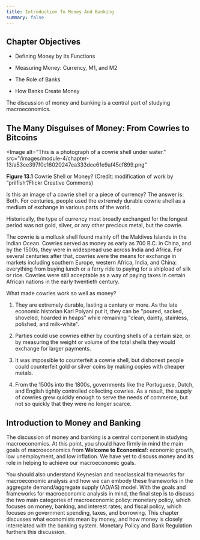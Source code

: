 ```yaml
---
title: Introduction To Money And Banking
summary: false
---
```


## Chapter Objectives

<Info title='In this chapter, you will learn about:'>

- Defining Money by Its Functions

- Measuring Money: Currency, M1, and M2

- The Role of Banks

- How Banks Create Money

</Info>

<Callout>
  The discussion of money and banking is a central part of studying
  macroeconomics.
</Callout>

## The Many Disguises of Money: From Cowries to Bitcoins

<Image
  alt="This is a photograph of a cowrie shell under water."
  src="/images/module-4/chapter-13/a53ce397f0c16020247ea333dee61e9af45cf899.png"
>
  **Figure 13.1** Cowrie Shell or Money? (Credit: modification of work by
  “prilfish”/Flickr Creative Commons)
</Image>

Is this an image of a cowrie shell or a piece of currency? The answer is: Both. For centuries, people used the extremely durable cowrie shell as a medium of exchange in various parts of the world.

Historically, the type of currency most broadly exchanged for the longest period was not gold, silver, or any other precious metal, but the cowrie.

The cowrie is a mollusk shell found mainly off the Maldives Islands in the Indian Ocean. Cowries served as money as early as 700 B.C. in China, and by the 1500s, they were in widespread use across India and Africa. For several centuries after that, cowries were the means for exchange in markets including southern Europe, western Africa, India, and China: everything from buying lunch or a ferry ride to paying for a shipload of silk or rice. Cowries were still acceptable as a way of paying taxes in certain African nations in the early twentieth century.

<Callout>What made cowries work so well as money?</Callout>

1. They are extremely durable, lasting a century or more. As the late economic historian Karl Polyani put it, they can be "poured, sacked, shoveled, hoarded in heaps" while remaining "clean, dainty, stainless, polished, and milk-white".

2. Parties could use cowries either by counting shells of a certain size, or by measuring the weight or volume of the total shells they would exchange for larger payments.

3. It was impossible to counterfeit a cowrie shell, but dishonest people could counterfeit gold or silver coins by making copies with cheaper metals.

4. From the 1500s into the 1800s, governments like the Portuguese, Dutch, and English tightly controlled collecting cowries. As a result, the supply of cowries grew quickly enough to serve the needs of commerce, but not so quickly that they were no longer scarce.

## Introduction to Money and Banking

The discussion of money and banking is a central component in studying macroeconomics. At this point, you should have firmly in mind the main goals of macroeconomics from **Welcome to Economics!**: economic growth, low unemployment, and low inflation. We have yet to discuss money and its role in helping to achieve our macroeconomic goals.

You should also understand Keynesian and neoclassical frameworks for macroeconomic analysis and how we can embody these frameworks in the aggregate demand/aggregate supply (AD/AS) model. With the goals and frameworks for macroeconomic analysis in mind, the final step is to discuss the two main categories of macroeconomic policy: monetary policy, which focuses on money, banking, and interest rates; and fiscal policy, which focuses on government spending, taxes, and borrowing. This chapter discusses what economists mean by money, and how money is closely interrelated with the banking system. Monetary Policy and Bank Regulation furthers this discussion.
